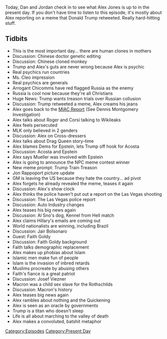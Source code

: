 {{DEFAULTSORT:
    #_EPISODE_0233:November 28, 2018
}}{{Episode
    | title           = November 28, 2018
    | caption         = Listen to this episode on [https://knowledgefight.libsyn.com/knowledge-fight-november-28-2018 Libsyn] [https://open.spotify.com/episode/6UJyUYzB6xsfzA7YRGv3Uc Spotify], Read the [[Transcript/233: November 28, 2018|Unofficial Transcript]]
    | episodeNumber   = 233
    | length          = 01:52:19
    | airDate         = November 30, 2018
    | coverageDate    = November 28, 2018
    | episodeType     = [[:Category:Present Day|Present Day]]
    | appearance      = [[Roger Stone]], [[Jerome Corsi]], [[Jeffrey Epstein]], [[Alexander Acosta]], [[Robert Mueller]], [[Jon Rappoport]], [[Al Snow]], [[Big Boss Man]], [[Jair Bolsonaro]], [[Faith Goldy]], [[Josef Viezner]], [[Emanuel Macron]]
    | previousEpisode = [[232: Reverend Manning]]
    | nextEpisode     = [[234: March 26, 2009]]
}}

{{Stub}}

Today, Dan and Jordan check in to see what Alex Jones is up to in the present day. If you don't have time to listen to this episode, it's mostly about Alex reporting on a meme that Donald Trump retweeted. Really hard-hitting stuff.

==Tidbits==

*This is the most important day... there are human clones in mothers
*Discussion: Chinese doctor genetic editing
*Discussion: Chinese cloned monkey
*Trump and Alex's guts are never wrong because Alex is psychic
*Real psychics run countries
*Ms. Cleo impression
*Real psychics are generals
*Arrogant Chicomms have red flagged Russia as the enemy
*Russia is cool now because they're all Christians
*Huge News: Trump wants treason trials over Russian collusion
*Discussion: Trump retweeted a meme, Alex creams his jeans
*Alex goes back to the [[MIAC Report]] (See Dennis Montgomery Investigation)
*Alex talks about Roger and Corsi talking to Wikileaks
*Alex feels persecuted
*MLK only believed in 2 genders
*Discussion: Alex on Cross-dressers
*Alex talks about Drag Queen story-time
*Alex blames Dems for Epstein, lets Trump off hook for Acosta
*Discussion: Acosta and Epstein
*Alex says Mueller was involved with Epstein
*Alex is going to announce the NPC meme contest winner
*New meme prompt: Trump Train Treason
*Jon Rappoport picture update
*GM is leaving the US because they hate the country... ad pivot
*Alex forgets he already revealed the meme, teases it again
*Discussion: Alex's show clock
*Alex thinks the police haven't put out a report on the Las Vegas shooting
*Discussion: The Las Vegas police report
*Discussion: Auto Industry changes
*Alex teases his big news again
*Discussion: Al Sno's dog, Kennel from Hell match
*Alex claims Hillary's emails are coming out
*World nationalists are winning, including Brazil
*Discussion: Jair Bolsonaro
*Guest: Faith Goldy
*Discussion: Faith Goldy background
*Faith talks demographic replacement
*Alex makes up phobias about Islam
*Islamic men make fun of people
*Islam is the invasion of inbred retards
*Muslims procreate by abusing others
*Faith's fiance is a great patriot
*Discussion: Josef Viezner
*Macron was a child sex slave for the Rothschilds
*Discussion: Macron's history
*Alex teases big news again
*Alex rambles about nothing and the Quickening
*Alex is seen as an oracle by governments
*Trump is a titan who doesn't sleep
*Life is all about marching to the valley of death
*Alex makes a convoluted, batshit metaphor

[[Category:Episodes]]
[[Category:Present Day]]
